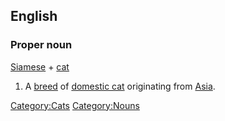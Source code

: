 {{Wikipedia|Siamese (cat)}}

==English==
===Proper noun===
{{en-noun}}
[[Siamese]] + [[cat]]
# A [[breed]] of [[domestic cat]] originating from [[Asia]].

[[Category:Cats]]
[[Category:Nouns]]